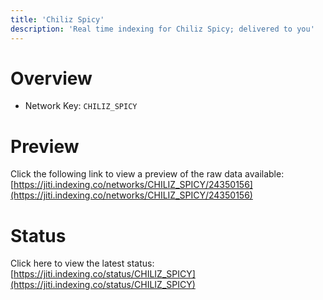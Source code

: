 ```yaml
---
title: 'Chiliz Spicy'
description: 'Real time indexing for Chiliz Spicy; delivered to you'
---
```


# Overview
- Network Key: `CHILIZ_SPICY`

# Preview
Click the following link to view a preview of the raw data available: [https://jiti.indexing.co/networks/CHILIZ_SPICY/24350156](https://jiti.indexing.co/networks/CHILIZ_SPICY/24350156)

# Status
Click here to view the latest status: [https://jiti.indexing.co/status/CHILIZ_SPICY](https://jiti.indexing.co/status/CHILIZ_SPICY)
